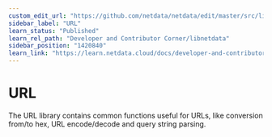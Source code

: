 ```yaml
---
custom_edit_url: "https://github.com/netdata/netdata/edit/master/src/libnetdata/url/README.md"
sidebar_label: "URL"
learn_status: "Published"
learn_rel_path: "Developer and Contributor Corner/libnetdata"
sidebar_position: "1420840"
learn_link: "https://learn.netdata.cloud/docs/developer-and-contributor-corner/libnetdata/url"
---
```



# URL

The URL library contains common functions useful for URLs, like conversion from/to hex, 
URL encode/decode and query string parsing. 

